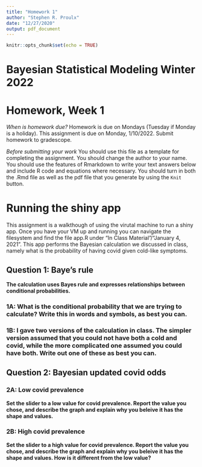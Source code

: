 ```yaml
---
title: "Homework 1"
author: "Stephen R. Proulx"
date: "12/27/2020"
output: pdf_document
---
```


```r
knitr::opts_chunk$set(echo = TRUE)
```
# Bayesian Statistical Modeling Winter 2022
# Homework, Week 1

*When is homework due?* Homework is due on Mondays (Tuesday if Monday is a holiday). This assignment is due on Monday, 1/10/2022. Submit homework to gradescope.


*Before submitting your work* You should use this file as a template for completing the assignment. You should change the author to your name. You should use the features of Rmarkdown to write your text answers below and include R code and equations where necessary. You should turn in both the .Rmd file as well as the pdf file that you generate by using the `Knit` button.


# Running the shiny app
This assignment is a walkthough of using the virutal machine to run a shiny app. Once you have your VM up and running you can navigate the filesystem and find the file app.R under "In Class Material"/"January 4, 2021". This app performs the Bayesian calculation we discussed in class, namely what is the probability of having covid given cold-like symptoms.


## Question 1: Baye's rule   
**The calculation uses Bayes rule and expresses relationships between conditional probabilities.**

### 1A: What is the conditional probability that we are trying to calculate? Write this in words and symbols, as best you can.



### 1B: I gave two versions of the calculation in class. The simpler version assumed that you could not have both a cold and covid, while the more complicated one assumed you could have both. Write out one of these as best you can.


## Question 2: Bayesian updated covid odds

### 2A: Low covid prevalence
**Set the slider to a low value for covid prevalence. Report the value you chose, and describe the graph and explain why you beleive it has the shape and values.**


### 2B: High covid prevalence
**Set the slider to a high value for covid prevalence. Report the value you chose, and describe the graph and explain why you beleive it has the shape and values. How is it different from the low value?**
